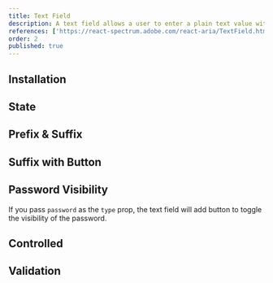 ```yaml
---
title: Text Field
description: A text field allows a user to enter a plain text value with a keyboard.
references: ['https://react-spectrum.adobe.com/react-aria/TextField.html#props']
order: 2
published: true
---
```


## Installation
<Install component='text-field' />

## State
<Demo center component='forms/text-field/text-field-demo' />

## Prefix & Suffix
<Demo center component='forms/text-field/text-field-prefix-suffix-demo' />

## Suffix with Button
<Demo center component='forms/text-field/text-field-suffix-button-demo' />

## Password Visibility
If you pass `password` as the `type` prop, the text field will add button to toggle the visibility of the password.
<Demo center component='forms/text-field/text-field-visibility-demo' />

## Controlled
<Demo center component='forms/text-field/text-field-controlled-demo' />

## Validation
<Demo center component='forms/text-field/text-field-validation-demo' />
